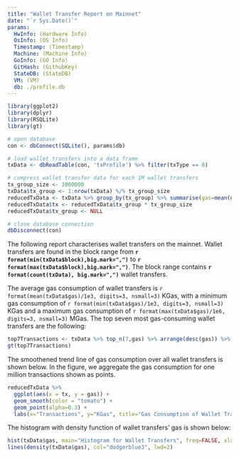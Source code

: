 ```yaml
---
title: "Wallet Transfer Report on Mainnet"
date: "`r Sys.Date()`"
params:
  HwInfo: (Hardware Info)
  OsInfo: (OS Info)
  Timestamp: (Timestamp)
  Machine: (Machine Info)
  GoInfo: (GO Info)
  GitHash: (GithubKey)
  StateDB: (StateDB)
  VM: (VM)
  db: ./profile.db
---
```


```r
library(ggplot2)
library(dplyr)
library(RSQLite)
library(gt)

# open database
con <- dbConnect(SQLite(), params$db)

# load wallet transfers into a data frame
txData <- dbReadTable(con, 'txProfile') %>% filter(txType == 0)

# compress wallet transfer data for each 1M wallet transfers
tx_group_size <- 1000000
txData$tx_group <- 1:nrow(txData) %/% tx_group_size
reducedTxData <- txData %>% group_by(tx_group) %>% summarise(gas=mean(gas)/1e3) # average gas (in KGas)
reducedTxData$tx <- reducedTxData$tx_group * tx_group_size
reducedTxData$tx_group <- NULL

# close database connection
dbDisconnect(con)
```

The following report characterises wallet transfers on the mainnet.
Wallet transfers are found in the block range from **`r format(min(txData$block),big.mark=",")`**  to **`r format(max(txData$block),big.mark=",")`**.
The block range contains **`r format(count(txData), big.mark=",")`** wallet transfers.

The average gas consumption of wallet transfers is `r format(mean(txData$gas)/1e3, digits=3, nsmall=3)` KGas, with a minimum gas consumption of `r format(min(txData$gas)/1e3, digits=3, nsmall=3)` KGas and a maximum gas consumption of `r format(max(txData$gas)/1e6, digits=3, nsmall=3)` MGas.
The top seven most gas-consuming wallet transfers are the following:

```r
top7Transactions <- txData %>% top_n(7,gas) %>% arrange(desc(gas)) %>% select(block, tx, gas) %>% rename(Gas = gas, Block = block, Transaction = tx)
gt(top7Transactions)
```

The smoothened trend line of gas consumption over all wallet transfers is shown below.
In the figure, we aggregate the gas consumption for one million transactions shown as points.

```r
reducedTxData %>%
  ggplot(aes(x = tx, y = gas)) +
  geom_smooth(color = "tomato") +
  geom_point(alpha=0.3) +
  labs(x="Transactions", y="KGas", title="Gas Consumption of Wallet Transfers")
```

The histogram with density function of wallet transfers' gas is shown below:

```r
hist(txData$gas, main="Histogram for Wallet Transfers", freq=FALSE, xlab="Gas Consumption", col="lightblue1")
lines(density(txData$gas), col="dodgerblue3", lwd=2)
```

